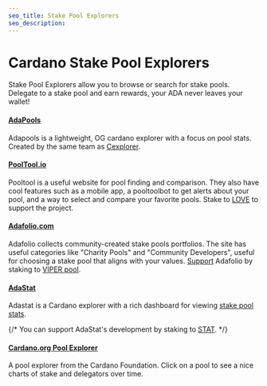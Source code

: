 ```yaml
---
seo_title: Stake Pool Explorers
seo_description: 
---
```


# Cardano Stake Pool Explorers

Stake Pool Explorers allow you to browse or search for stake pools. Delegate to a stake pool and earn rewards, your ADA never leaves your wallet!

#### [AdaPools](https://adapools.org/)
Adapools is a lightweight, OG cardano explorer with a focus on pool stats. Created by the same team as [Cexplorer](https://cexplorer.io/).

#### [PoolTool.io](https://pooltool.io/)
Pooltool is a useful website for pool finding and comparison. They also have cool features such as a mobile app, a pooltoolbot to get alerts about your pool, and a way to select and compare your favorite pools. Stake to [LOVE](https://pooltool.io/pool/95c4956f7a137f7fe9c72f2e831e6038744b6307d00143b2447e6443/epochs) to support the project. 

#### [Adafolio.com](https://adafolio.com/)
Adafolio collects community-created stake pools portfolios. The site has useful categories like "Charity Pools" and "Community Developers", useful for choosing a stake pool that aligns with your values. [Support](https://adafolio.com/support) Adafolio by staking to [VIPER pool](https://viperstaking.com/). 

#### [AdaStat](https://adastat.net/)
Adastat is a Cardano explorer with a rich dashboard for viewing [stake pool stats](https://adastat.net/pools). 

{/* You can support AdaStat's development by staking to [STAT](https://adastat.net/pools/77b0a93c26ac65be36e9a9f220f9a43cbc57d705fc5d8f1de5fdeea1). */}

#### [Cardano.org Pool Explorer](https://explorer.cardano.org/en/pools)
A pool explorer from the Cardano Foundation. Click on a pool to see a nice charts of stake and delegators over time. 
